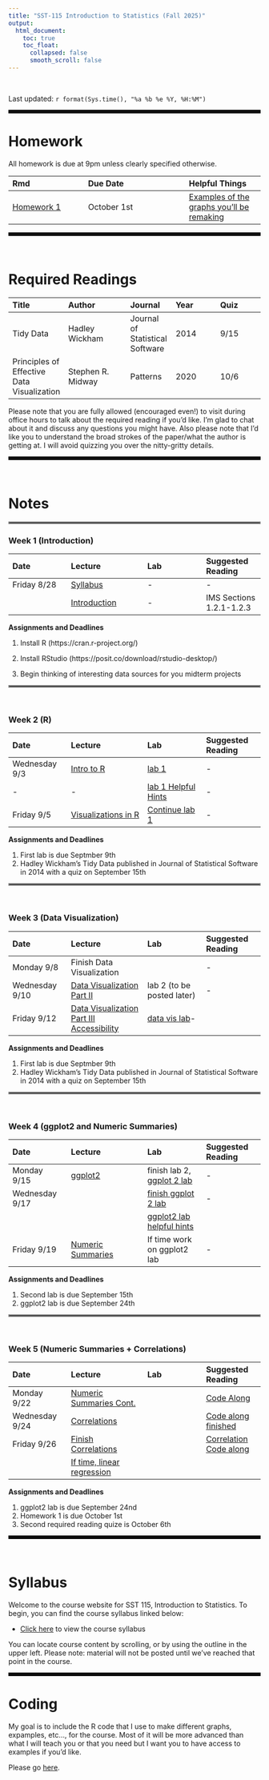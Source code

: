 ```yaml
---
title: "SST-115 Introduction to Statistics (Fall 2025)"
output:
  html_document:
    toc: true
    toc_float:
      collapsed: false
      smooth_scroll: false
---
```


$~$

Last updated: `r format(Sys.time(), "%a %b %e %Y, %H:%M")`

<hr style="border:3px solid black">
    



# Homework
All homework is due at 9pm unless clearly specified otherwise. 

| Rmd | Due Date | Helpful Things | 
|:-----|:-------|:-----|
|[ Homework 1 ](homework/homework_1.Rmd)| October 1st |[ Examples of the graphs you'll be remaking ](homework/hw_1_example_graphs.pdf)|

<hr style="border:3px solid black">



<br>

# Required Readings
| Title | Author | Journal | Year | Quiz|
|:-----|:-------|:-----|:-----|:-----|
|Tidy Data| Hadley Wickham| Journal of Statistical Software|2014|9/15|
|Principles of Effective Data Visualization| Stephen R. Midway | Patterns | 2020 | 10/6|


Please note that you are fully allowed (encouraged even!) to visit during office hours to talk about the required reading if you'd like. I'm glad to chat about it and discuss any questions you might have. Also please note that I'd like you to understand the broad strokes of the paper/what the author is getting at. I will avoid quizzing you over the nitty-gritty details.




<hr style="border:3px solid black">



<br>

# Notes

<hr style="border:2px solid grey">
    


### Week 1 (Introduction)

| Date | Lecture | Lab | Suggested Reading |
|:-----|:-------|:-----|:-----|
| Friday 8/28 | [Syllabus](syl_115_tester.html) | - | - |
|          | [Introduction](lectures/intro_115-2.pdf)  | - | IMS Sections 1.2.1-1.2.3 |

**Assignments and Deadlines**

1) Install R (https://cran.r-project.org/)

2) Install RStudio (https://posit.co/download/rstudio-desktop/)

3) Begin thinking of interesting data sources for you midterm projects

<hr style="border:2px solid grey">
    

<br>




### Week 2 (R)

| Date | Lecture | Lab | Suggested Reading |
|:-----|:-------|:-----|:-----|
| Wednesday 9/3 | [Intro to R](lectures/r-2.pdf) |  [lab 1](labs/01_introR.html)|-  
| -|-| [lab 1 Helpful Hints](labs/Lab_1_hints.html)|-   
| Friday 9/5 | [Visualizations in R](lectures/data_vis_update.pdf)|  [Continue lab 1](labs/01_introR.html)|- | 

**Assignments and Deadlines**

1) First lab is due Septmber 9th
2) Hadley Wickham's Tidy Data published in Journal of Statistical Software in 2014 with a quiz on September 15th


<hr style="border:2px solid grey">
    

<br>




### Week 3 (Data Visualization)

| Date | Lecture | Lab | Suggested Reading |
|:-----|:-------|:-----|:-----|
| Monday 9/8 | Finish Data Visualization  | |- 
| Wednesday 9/10 | [Data Visualization Part II](lectures/data_vis_2-4.pdf) |  lab 2 (to be posted later)|-  
| Friday 9/12 | [Data Visualization Part III Accessibility](lectures/accessible_graphics-2.pdf) | [data vis lab](labs/DataVisualizationLab.Rmd)-  



**Assignments and Deadlines**

1) First lab is due Septmber 9th
2) Hadley Wickham's Tidy Data published in Journal of Statistical Software in 2014 with a quiz on September 15th



<hr style="border:2px solid grey">
    

<br>


### Week 4 (ggplot2 and Numeric Summaries)

| Date | Lecture | Lab | Suggested Reading |
|:-----|:-------|:-----|:-----|
| Monday 9/15 | [ggplot2](lectures/ggplot2-3.pdf)  | finish lab 2, [ggplot 2 lab](labs/ggplot2_lab.Rmd) |- 
| Wednesday 9/17 |  | [finish ggplot 2 lab](labs/ggplot2_lab.Rmd) |- 
| | | [ggplot2 lab helpful hints](labs/ggplot2_lab_help.html)| |
| Friday 9/19 |  [Numeric Summaries](lectures/numeric_summaries.pdf)  | If time work on ggplot2 lab |- 



**Assignments and Deadlines**

1) Second lab is due September 15th
2) ggplot2 lab is due September 24th

<hr style="border:2px solid grey">
    

<br>


### Week 5 (Numeric Summaries + Correlations)

| Date | Lecture | Lab | Suggested Reading |
|:-----|:-------|:-----|:-----|
| Monday 9/22 |  [Numeric Summaries Cont.](lectures/numeric_summaries.pdf)  | |[Code Along](R/Code_Along_115.Rmd) 
| Wednesday 9/24 |  [Correlations](lectures/correlation-2.pdf)  | |[Code along finished](lectures/Code_Along_115_completed.Rmd)
| Friday 9/26 |  [Finish Correlations](lectures/correlation-2.pdf)  | |[Correlation Code along](labs/cor_code_along_115.rmd)
| |  [If time, linear regression](lectures/slr.pdf)  | |
**Assignments and Deadlines**

1) ggplot2 lab is due September 24nd
2) Homework 1 is due October 1st
3) Second required reading quize is October 6th



<hr style="border:3px solid black">


<br>


# Syllabus

Welcome to the course website for SST 115, Introduction to Statistics. To begin, you can find the course syllabus linked below:

- [Click here](syl_115_tester.html) to view the course syllabus

You can locate course content by scrolling, or by using the outline in the upper left. Please note: material will not be posted until we've reached that point in the course.


<hr style="border:3px solid black">

# Coding 
My goal is to include the R code that I use to make different graphs, expamples, etc..., for the course. Most of it will be more advanced than what I will teach you or that you need but I want you to have access to examples if you'd like.

Please go [here](coding.html).

